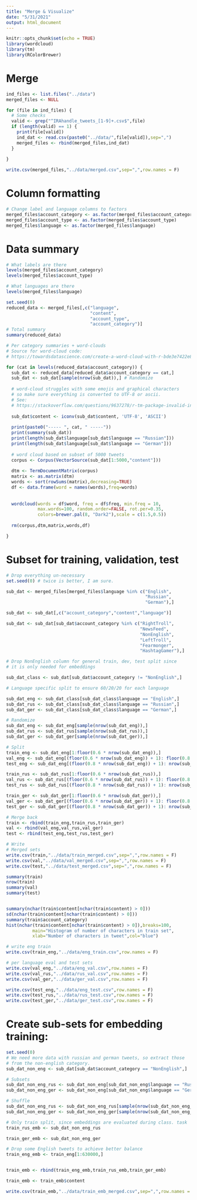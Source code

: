 ```yaml
---
title: "Merge & Visualize"
date: "5/31/2021"
output: html_document
---
```


```r
knitr::opts_chunk$set(echo = TRUE)
library(wordcloud)
library(tm)
library(RColorBrewer)
```

# Merge

```r
ind_files <- list.files("../data")
merged_files <- NULL

for (file in ind_files) {
  # Some checks
  valid <- grep("^IRAhandle_tweets_[1-9]+.csv$",file)
  if (length(valid) == 1) {
    print(file[valid])
    ind_dat <- read.csv(paste0("../data/",file[valid]),sep=",")
    merged_files <- rbind(merged_files,ind_dat)
  }
  
}

write.csv(merged_files,"../data/merged.csv",sep=",",row.names = F)
```

# Column formatting

```r
# Change label and language columns to factors
merged_files$account_category <- as.factor(merged_files$account_category)
merged_files$account_type <- as.factor(merged_files$account_type)
merged_files$language <- as.factor(merged_files$language)
```

# Data summary

```r
# What labels are there
levels(merged_files$account_category)
levels(merged_files$account_type)

# What languages are there
levels(merged_files$language)
```

```r
set.seed(0)
reduced_data <- merged_files[,c("language",
                                "content",
                                "account_type",
                                "account_category")]
# Total summary
summary(reduced_data)

# Per category summaries + word-clouds
# Source for word-cloud code:
# https://towardsdatascience.com/create-a-word-cloud-with-r-bde3e7422e8a

for (cat in levels(reduced_data$account_category)) {
  sub_dat <- reduced_data[reduced_data$account_category == cat,]
  sub_dat <- sub_dat[sample(nrow(sub_dat)),] # Randomize
  
  # word-cloud struggles with some emojis and graphical characters
  # so make sure everything is converted to UTF-8 or ascii.
  # See:
  # https://stackoverflow.com/questions/9637278/r-tm-package-invalid-input-in-utf8towcs
  
  sub_dat$content <- iconv(sub_dat$content, 'UTF-8', 'ASCII')
  
  print(paste0("----- ", cat, " -----"))
  print(summary(sub_dat))
  print(length(sub_dat$language[sub_dat$language == "Russian"]))
  print(length(sub_dat$language[sub_dat$language == "German"]))
  
  # word cloud based on subset of 5000 tweets
  corpus <- Corpus(VectorSource(sub_dat[1:5000,"content"]))
  
  dtm <- TermDocumentMatrix(corpus) 
  matrix <- as.matrix(dtm) 
  words <- sort(rowSums(matrix),decreasing=TRUE) 
  df <- data.frame(word = names(words),freq=words)
  
  
  wordcloud(words = df$word, freq = df$freq, min.freq = 10,
            max.words=100, random.order=FALSE, rot.per=0.35,
            colors=brewer.pal(8, "Dark2"),scale = c(1.5,0.5))
  
  rm(corpus,dtm,matrix,words,df)

}
```

# Subset for training, validation, test

```r
# Drop everything un-necessary
set.seed(0) # twice is better, I am sure.

sub_dat <- merged_files[merged_files$language %in% c("English",
                                                     "Russian",
                                                     "German"),]

sub_dat <- sub_dat[,c("account_category","content","language")]

sub_dat <- sub_dat[sub_dat$account_category %in% c("RightTroll",
                                                   "NewsFeed",
                                                   "NonEnglish",
                                                   "LeftTroll",
                                                   "Fearmonger",
                                                   "HashtagGamer"),]

# Drop NonEnglish column for general train, dev, test split since
# it is only needed for embeddings

sub_dat_class <- sub_dat[sub_dat$account_category != "NonEnglish",]

# Language specific split to ensure 60/20/20 for each language

sub_dat_eng <- sub_dat_class[sub_dat_class$language == "English",]
sub_dat_rus <- sub_dat_class[sub_dat_class$language == "Russian",]
sub_dat_ger <- sub_dat_class[sub_dat_class$language == "German",]

# Randomize
sub_dat_eng <- sub_dat_eng[sample(nrow(sub_dat_eng)),]
sub_dat_rus <- sub_dat_rus[sample(nrow(sub_dat_rus)),]
sub_dat_ger <- sub_dat_ger[sample(nrow(sub_dat_ger)),]

# Split
train_eng <- sub_dat_eng[1:floor(0.6 * nrow(sub_dat_eng)),]
val_eng <- sub_dat_eng[(floor(0.6 * nrow(sub_dat_eng)) + 1): floor(0.8 * nrow(sub_dat_eng)),]
test_eng <- sub_dat_eng[(floor(0.8 * nrow(sub_dat_eng)) + 1): nrow(sub_dat_eng),]

train_rus <- sub_dat_rus[1:floor(0.6 * nrow(sub_dat_rus)),]
val_rus <- sub_dat_rus[(floor(0.6 * nrow(sub_dat_rus)) + 1): floor(0.8 * nrow(sub_dat_rus)),]
test_rus <- sub_dat_rus[(floor(0.8 * nrow(sub_dat_rus)) + 1): nrow(sub_dat_rus),]

train_ger <- sub_dat_ger[1:floor(0.6 * nrow(sub_dat_ger)),]
val_ger <- sub_dat_ger[(floor(0.6 * nrow(sub_dat_ger)) + 1): floor(0.8 * nrow(sub_dat_ger)),]
test_ger <- sub_dat_ger[(floor(0.8 * nrow(sub_dat_ger)) + 1): nrow(sub_dat_ger),]

# Merge back
train <- rbind(train_eng,train_rus,train_ger)
val <- rbind(val_eng,val_rus,val_ger)
test <- rbind(test_eng,test_rus,test_ger)

# Write
# Merged sets
write.csv(train,"../data/train_merged.csv",sep=",",row.names = F)
write.csv(val,"../data/val_merged.csv",sep=",",row.names = F)
write.csv(test,"../data/test_merged.csv",sep=",",row.names = F)

summary(train)
nrow(train)
summary(val)
summary(test)


summary(nchar(train$content[nchar(train$content) > 0]))
sd(nchar(train$content[nchar(train$content) > 0]))
summary(train$account_category)
hist(nchar(train$content[nchar(train$content) > 0]),breaks=100,
          main="Histogram of number of characters in train set",
          xlab="Number of characters in tweet",col="blue")

# write eng train
write.csv(train_eng,"../data/eng_train.csv",row.names = F)

# per language eval and test sets
write.csv(val_eng,"../data/eng_val.csv",row.names = F)
write.csv(val_rus,"../data/rus_val.csv",row.names = F)
write.csv(val_ger,"../data/ger_val.csv",row.names = F)

write.csv(test_eng,"../data/eng_test.csv",row.names = F)
write.csv(test_rus,"../data/rus_test.csv",row.names = F)
write.csv(test_ger,"../data/ger_test.csv",row.names = F)

```

# Create sub-sets for embedding training:
```r
set.seed(0)
# We need more data with russian and german tweets, so extract those
# from the non-english category.
sub_dat_non_eng <- sub_dat[sub_dat$account_category == "NonEnglish",]

# Subsets
sub_dat_non_eng_rus <- sub_dat_non_eng[sub_dat_non_eng$language == "Russian",]
sub_dat_non_eng_ger <- sub_dat_non_eng[sub_dat_non_eng$language == "German",]

# Shuffle
sub_dat_non_eng_rus <- sub_dat_non_eng_rus[sample(nrow(sub_dat_non_eng_rus)),]
sub_dat_non_eng_ger <- sub_dat_non_eng_ger[sample(nrow(sub_dat_non_eng_ger)),]

# Only train split, since embeddings are evaluated during class. task
train_rus_emb <- sub_dat_non_eng_rus

train_ger_emb <- sub_dat_non_eng_ger

# Drop some English tweets to achieve better balance
train_eng_emb <- train_eng[1:630000,]


train_emb <- rbind(train_eng_emb,train_rus_emb,train_ger_emb)

train_emb <- train_emb$content

write.csv(train_emb,"../data/train_emb_merged.csv",sep=",",row.names = F)
```

